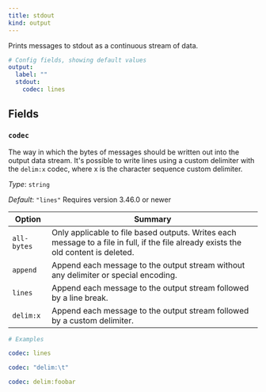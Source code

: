 ```yaml
---
title: stdout
kind: output
---
```


Prints messages to stdout as a continuous stream of data.

```yml
# Config fields, showing default values
output:
  label: ""
  stdout:
    codec: lines
```

## Fields

### `codec`

The way in which the bytes of messages should be written out into the output data stream. It's possible to write lines using a custom delimiter with the `delim:x` codec, where x is the character sequence custom delimiter.


*Type*: `string`

*Default*: `"lines"`
Requires version 3.46.0 or newer


| Option | Summary |
| ------ | ------- |
| `all-bytes` | Only applicable to file based outputs. Writes each message to a file in full, if the file already exists the old content is deleted. |
| `append` | Append each message to the output stream without any delimiter or special encoding. |
| `lines` | Append each message to the output stream followed by a line break. |
| `delim:x` | Append each message to the output stream followed by a custom delimiter. |


```yml
# Examples

codec: lines

codec: "delim:\t"

codec: delim:foobar
```


